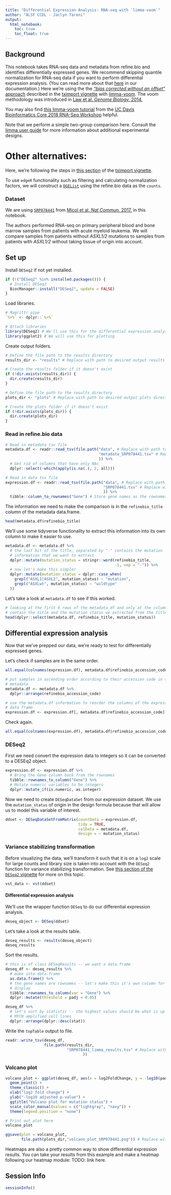```yaml
---
title: "Differential Expression Analysis: RNA-seq with `limma-voom`"
author: "ALSF CCDL - Jaclyn Taroni"
output:   
  html_notebook: 
    toc: true
    toc_float: true
---
```


## Background

This notebook takes RNA-seq data and metadata from refine.bio and 
identifies differentially expressed genes. 
We recommend skipping quantile normalization for RNA-seq data if you want to
perform differential expression analysis.
(You can read more about that [here]((http://docs.refine.bio/en/latest/main_text.html#skipping-quantile-normalization-for-rna-seq-experiments)) 
in our documentation.)
Here we're using the the [_"bias corrected without an offset"_ approach](https://bioconductor.org/packages/release/bioc/vignettes/tximport/inst/doc/tximport.html#use-with-downstream-bioconductor-dge-packages) described 
in the [tximport vignette](https://bioconductor.org/packages/release/bioc/vignettes/tximport/inst/doc/tximport.html) with [limma-voom](https://bioconductor.org/packages/release/bioc/vignettes/tximport/inst/doc/tximport.html#limma-voom).
The voom methodology was introduced in [Law et al. _Genome Biology._ 2014.](https://doi.org/10.1186/gb-2014-15-2-r29)

You may also find [this limma-voom tutorial](https://ucdavis-bioinformatics-training.github.io/2018-June-RNA-Seq-Workshop/thursday/DE.html) 
from the 
[UC Davis Bioinformatics Core 2018 RNA-Seq Workshop](https://ucdavis-bioinformatics-training.github.io/2018-June-RNA-Seq-Workshop/)
helpful.

Note that we perform a simple two-group comparison here. 
Consult the [limma user guide](https://bioconductor.org/packages/release/bioc/vignettes/limma/inst/doc/usersguide.pdf)
for more information about additional experimental designs.

# Other alternatives: 
Here, we're following the steps in [this section](https://bioconductor.org/packages/release/bioc/vignettes/tximport/inst/doc/tximport.html#limma-voom) 
of the [tximport vignette](https://bioconductor.org/packages/release/bioc/vignettes/tximport/inst/doc/tximport.html).

To use `edgeR` functionality such as filtering and calculating normalization
factors, we will construct a [`DGEList`](https://www.rdocumentation.org/packages/edgeR/versions/3.10.5/topics/DGEList-class) 
using the refine.bio data as the `counts`.



### Dataset

We are using [`SRP078441`](https://www.refine.bio/experiments/SRP078441/rna-seq-of-primary-patient-aml-samples) 
from [Micol et al. _Nat Commun._ 2017.](https://dx.doi.org/10.1038/ncomms15429) 
in this notebook.

The authors performed RNA-seq on primary peripheral blood and bone marrow
samples from patients with acute myeloid leukemia.
We will compare samples from patients without _ASXL1/2_ mutations to samples
from patients with _ASXL1/2_ without taking tissue of origin into account.

## Set up

Install `DESeq2` if not yet installed.

```r
if (!("DESeq2" %in% installed.packages())) {
  # Install DESeq2
  BiocManager::install("DESeq2", update = FALSE)
}
```

Load libraries.

```r
# Magrittr pipe
`%>%` <- dplyr::`%>%`

# Attach libraries
library(DESeq2) # We'll use this for the differential expression analysis
library(ggplot2) # We will use this for plotting
```

Create output folders.

```r
# Define the file path to the results directory
results_dir <- "results" # Replace with path to desired output results directory

# Create the results folder if it doesn't exist
if (!dir.exists(results_dir)) {
  dir.create(results_dir)
}

# Define the file path to the results directory
plots_dir <- "plots" # Replace with path to desired output plots directory

# Create the plots folder if it doesn't exist
if (!dir.exists(plots_dir)) {
  dir.create(plots_dir)
}
```

### Read in refine.bio data

```r
# Read in metadata tsv file
metadata.df <- readr::read_tsv(file.path("data", # Replace with path to your metadata file
                                         "metadata_SRP078441.tsv" # Replace with the name of your metadata file
                                         )) %>%
  # Get rid of columns that have only NAs
  dplyr::select(-which(apply(is.na(.), 2, all)))

# Read in data tsv file
expression.df <- readr::read_tsv(file.path("data", # Replace with path to your data file
                                           "SRP078441.tsv" # Replace with the name of your data file
                                           )) %>%
  tibble::column_to_rownames("Gene") # Store gene names as the rownames for now
```

The information we need to make the comparison is in the `refinebio_title` 
column of the metadata data.frame.

```r
head(metadata.df$refinebio_title)
```

We'll use some tidyverse functionality to extract this information into its
own column to make it easier to use.

```r
metadata.df <- metadata.df %>%
  # the last bit of the title, separated by "-" contains the mutation 
  # information that we want to extract
  dplyr::mutate(mutation_status = stringr::word(refinebio_title,
                                                -1, sep = "-")) %>%
  # now let's make this simpler
  dplyr::mutate(mutation_status = dplyr::case_when(
    grepl("ASXL1|ASXL2", mutation_status) ~ "mutation",
    grepl("ASXLwt", mutation_status) ~ "wildtype"
  )) 
```

Let's take a look at `metadata.df` to see if this worked.

```r
# looking at the first 6 rows of the metadata_df and only at the columns that
# contain the title and the mutation status we extracted from the title
head(dplyr::select(metadata.df, refinebio_title, mutation_status))
```

## Differential expression analysis

Now that we've prepped our data, we're ready to test for differentially 
expressed genes.

Let's check if samples are in the same order.

```r
all.equal(colnames(expression.df), metadata.df$refinebio_accession_code)
```

```r
# put samples in ascending order according to their accession code in the 
# metadata
metadata.df <- metadata.df %>%
  dplyr::arrange(refinebio_accession_code)

# use the metadata.df information to reorder the columns of the expression
# data frame
expression.df <- expression.df[, metadata.df$refinebio_accession_code]
```

Check again.

```r
all.equal(colnames(expression.df), metadata.df$refinebio_accession_code)
```

### DESeq2

First we need convert the expression data to integers so it can be converted to 
a DESEq2 object.

```r
expression.df <- expression.df %>%
  # Bring the Gene column back from the rownames
  tibble::rownames_to_column("Gene") %>%
  # Mutate numeric variables to be integers
  dplyr::mutate_if(is.numeric, as.integer)
```

Now we need to create `DESeqDataSet` from our expression dataset. 
We use the `mutation_status` of origin in the design formula because that will allow us
to model this variable of interest.

```r
ddset <- DESeqDataSetFromMatrix(countData = expression.df,
                                tidy = TRUE,
                                colData = metadata.df,
                                design = ~ mutation_status)
```

### Variance stabilizing transformation

Before visualizing the data, we'll transform it such that it is on a `log2` 
scale for large counts and library size is taken into account with the `DESeq2` 
function for variance stabilizing transformation.
See [this section of
the `DESeq2` vignette](http://bioconductor.org/packages/devel/bioc/vignettes/DESeq2/inst/doc/DESeq2.html#data-transformations-and-visualization) 
for more on this topic. 

```r
vst_data <- vst(ddset)
```

#### Differential expression analysis

We'll use the wrapper function `DESeq` to do our differential expression 
analysis.

```r
deseq_object <- DESeq(ddset)
```

Let's take a look at the results table.

```r
deseq_results <- results(deseq_object)
deseq_results
```

Sort the results. 

```r
# this is of class DESeqResults -- we want a data.frame
deseq_df <- deseq_results %>%
  # make into data.frame
  as.data.frame() %>%
  # the gene names are rownames -- let's make this it's own column for easy 
  # display
  tibble::rownames_to_column(var = "Gene") %>% 
  dplyr::mutate(threshold = padj < 0.05)

deseq_df %>%
  # let's sort by statistic -- the highest values should be what is up in the
  # MYCN amplified cell lines
  dplyr::arrange(dplyr::desc(stat))
```

Write the `topTable` output to file.

```r
readr::write_tsv(deseq_df, 
                 file.path(results_dir,
                           "SRP078441_limma_results.tsv" # Replace with a relevant output file name
                                  ))
```

### Volcano plot

```r
volcano_plot <- ggplot(deseq_df, aes(x = log2FoldChange, y = -log10(padj), color = threshold)) +
  geom_point() +
  theme_classic() +
  xlab("log2 fold change") + 
  ylab("-log10 adjusted p-value") +
  ggtitle("Volcano plot for mutation status") + 
  scale_color_manual(values = c("lightgray", "navy")) +
  theme(legend.position = "none") 

# Print out plot here
volcano_plot
```

```r
ggsave(plot = volcano_plot, 
       file.path(plots_dir,"volcano_plot_SRP078441.png")) # Replace with a plot name relevant to your data
```

Heatmaps are also a pretty common way to show differential expression results. 
You can take your results from this example and make a heatmap following our heatmap module: TODO: link here. 

## Session Info

```r
sessionInfo()
```
